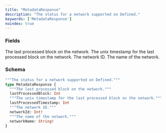 ```yaml
---
title: "MetadataResponse"
description: "The status for a network supported on Defined."
keywords: ['MetadataResponse']
noindex: true
---
```


### Fields

<ResponseField name="lastProcessedBlock" type="Int">
  The last processed block on the network.
</ResponseField>

<ResponseField name="lastProcessedTimestamp" type="Int">
  The unix timestamp for the last processed block on the network.
</ResponseField>

<ResponseField name="networkId" type="Int!" required>
  The network ID.
</ResponseField>

<ResponseField name="networkName" type="String!" required>
  The name of the network.
</ResponseField>

### Schema


```graphql 
"""The status for a network supported on Defined."""
type MetadataResponse {
  """The last processed block on the network."""
  lastProcessedBlock: Int
  """The unix timestamp for the last processed block on the network."""
  lastProcessedTimestamp: Int
  """The network ID."""
  networkId: Int!
  """The name of the network."""
  networkName: String!
}
```
